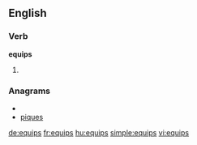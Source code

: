 ==English==

===Verb===
'''equips'''

# {{third-person singular of|[[equip]]}}

===Anagrams===
* {{alphagram|eipqsu}}
* [[piques#English|piques]]

[[de:equips]]
[[fr:equips]]
[[hu:equips]]
[[simple:equips]]
[[vi:equips]]